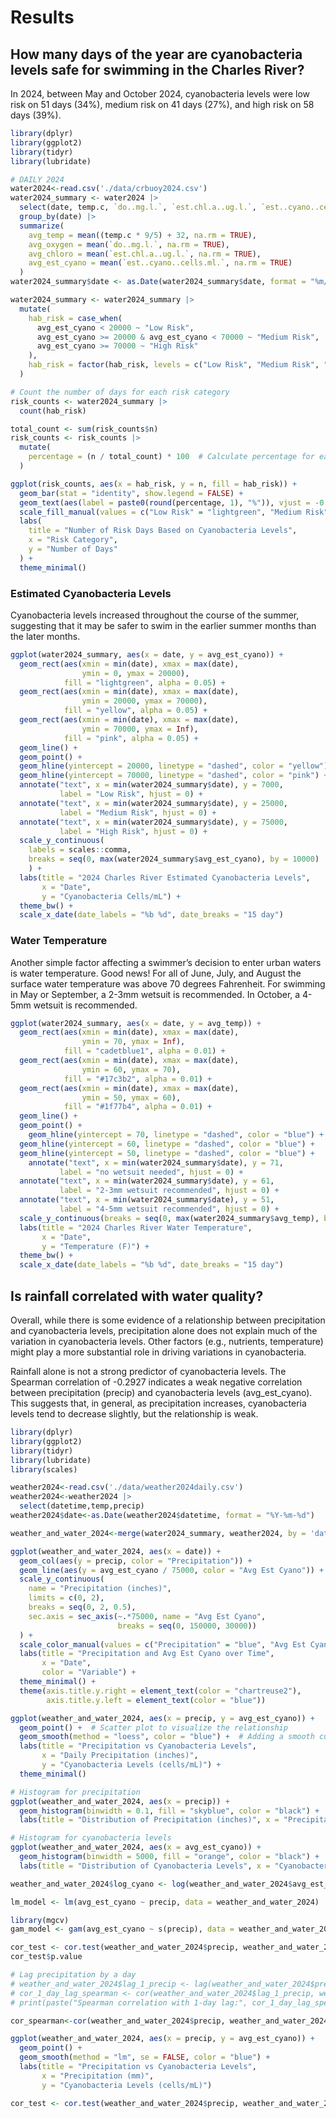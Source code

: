 # Results
 
## How many days of the year are cyanobacteria levels safe for swimming in the Charles River?
In 2024, between May and October 2024, cyanobacteria levels were low risk on 51 days (34%), medium risk on 41 days (27%), and high risk on 58 days (39%).

```r
library(dplyr)
library(ggplot2)
library(tidyr)
library(lubridate)

# DAILY 2024
water2024<-read.csv('./data/crbuoy2024.csv')
water2024_summary <- water2024 |> 
  select(date, temp.c, `do..mg.l.`, `est.chl.a..ug.l.`, `est..cyano..cells.ml.`) |> 
  group_by(date) |> 
  summarize(
    avg_temp = mean((temp.c * 9/5) + 32, na.rm = TRUE), 
    avg_oxygen = mean(`do..mg.l.`, na.rm = TRUE),
    avg_chloro = mean(`est.chl.a..ug.l.`, na.rm = TRUE),
    avg_est_cyano = mean(`est..cyano..cells.ml.`, na.rm = TRUE)
  )
water2024_summary$date <- as.Date(water2024_summary$date, format = "%m/%d/%Y")

water2024_summary <- water2024_summary |>
  mutate(
    hab_risk = case_when(
      avg_est_cyano < 20000 ~ "Low Risk",
      avg_est_cyano >= 20000 & avg_est_cyano < 70000 ~ "Medium Risk",
      avg_est_cyano >= 70000 ~ "High Risk"                       
    ),
    hab_risk = factor(hab_risk, levels = c("Low Risk", "Medium Risk", "High Risk"))
  )

# Count the number of days for each risk category
risk_counts <- water2024_summary |>
  count(hab_risk)

total_count <- sum(risk_counts$n)
risk_counts <- risk_counts |>
  mutate(
    percentage = (n / total_count) * 100  # Calculate percentage for each category
  )

ggplot(risk_counts, aes(x = hab_risk, y = n, fill = hab_risk)) +
  geom_bar(stat = "identity", show.legend = FALSE) +
  geom_text(aes(label = paste0(round(percentage, 1), "%")), vjust = -0.5) +  # Add percentage labels
  scale_fill_manual(values = c("Low Risk" = "lightgreen", "Medium Risk" = "yellow", "High Risk" = "pink", "Unknown" = "gray")) +
  labs(
    title = "Number of Risk Days Based on Cyanobacteria Levels",
    x = "Risk Category",
    y = "Number of Days"
  ) +
  theme_minimal()
```

### Estimated Cyanobacteria Levels
Cyanobacteria levels increased throughout the course of the summer, suggesting that it may be safer to swim in the earlier summer months than the later months.

```r
ggplot(water2024_summary, aes(x = date, y = avg_est_cyano)) +
  geom_rect(aes(xmin = min(date), xmax = max(date),
                ymin = 0, ymax = 20000),
            fill = "lightgreen", alpha = 0.05) +
  geom_rect(aes(xmin = min(date), xmax = max(date),
                ymin = 20000, ymax = 70000),
            fill = "yellow", alpha = 0.05) +
  geom_rect(aes(xmin = min(date), xmax = max(date),
                ymin = 70000, ymax = Inf),
            fill = "pink", alpha = 0.05) +
  geom_line() +
  geom_point() +
  geom_hline(yintercept = 20000, linetype = "dashed", color = "yellow") +
  geom_hline(yintercept = 70000, linetype = "dashed", color = "pink") +
  annotate("text", x = min(water2024_summary$date), y = 7000,
           label = "Low Risk", hjust = 0) +
  annotate("text", x = min(water2024_summary$date), y = 25000,
           label = "Medium Risk", hjust = 0) +
  annotate("text", x = min(water2024_summary$date), y = 75000,
           label = "High Risk", hjust = 0) +
  scale_y_continuous(
    labels = scales::comma,
    breaks = seq(0, max(water2024_summary$avg_est_cyano), by = 10000)
    ) +
  labs(title = "2024 Charles River Estimated Cyanobacteria Levels",
       x = "Date",
       y = "Cyanobacteria Cells/mL") +
  theme_bw() +
  scale_x_date(date_labels = "%b %d", date_breaks = "15 day")
```

### Water Temperature
Another simple factor affecting a swimmer's decision to enter urban waters is water temperature. Good news! For all of June, July, and August the surface water temperature was above 70 degrees Fahrenheit. For swimming in May or September, a 2-3mm wetsuit is recommended. In October, a 4-5mm wetsuit is recommended.

```r
ggplot(water2024_summary, aes(x = date, y = avg_temp)) +
  geom_rect(aes(xmin = min(date), xmax = max(date), 
                ymin = 70, ymax = Inf), 
            fill = "cadetblue1", alpha = 0.01) +
  geom_rect(aes(xmin = min(date), xmax = max(date), 
                ymin = 60, ymax = 70), 
            fill = "#17c3b2", alpha = 0.01) +
  geom_rect(aes(xmin = min(date), xmax = max(date), 
                ymin = 50, ymax = 60), 
            fill = "#1f77b4", alpha = 0.01) +
  geom_line() +
  geom_point() +
    geom_hline(yintercept = 70, linetype = "dashed", color = "blue") +
  geom_hline(yintercept = 60, linetype = "dashed", color = "blue") +
  geom_hline(yintercept = 50, linetype = "dashed", color = "blue") +
    annotate("text", x = min(water2024_summary$date), y = 71, 
           label = "no wetsuit needed", hjust = 0) +
  annotate("text", x = min(water2024_summary$date), y = 61, 
           label = "2-3mm wetsuit recommended", hjust = 0) +
  annotate("text", x = min(water2024_summary$date), y = 51, 
           label = "4-5mm wetsuit recommended", hjust = 0) +
  scale_y_continuous(breaks = seq(0, max(water2024_summary$avg_temp), by = 5)) +
  labs(title = "2024 Charles River Water Temperature", 
       x = "Date", 
       y = "Temperature (F)") +
  theme_bw() +
  scale_x_date(date_labels = "%b %d", date_breaks = "15 day")
```

## Is rainfall correlated with water quality?
Overall, while there is some evidence of a relationship between precipitation and cyanobacteria levels, precipitation alone does not explain much of the variation in cyanobacteria levels. Other factors (e.g., nutrients, temperature) might play a more substantial role in driving variations in cyanobacteria.

Rainfall alone is not a strong predictor of cyanobacteria levels. The Spearman correlation of -0.2927 indicates a weak negative correlation between precipitation (precip) and cyanobacteria levels (avg_est_cyano). This suggests that, in general, as precipitation increases, cyanobacteria levels tend to decrease slightly, but the relationship is weak.

```r
library(dplyr)
library(ggplot2)
library(tidyr)
library(lubridate)
library(scales)

weather2024<-read.csv('./data/weather2024daily.csv')
weather2024<-weather2024 |> 
  select(datetime,temp,precip)
weather2024$date<-as.Date(weather2024$datetime, format = "%Y-%m-%d")

weather_and_water_2024<-merge(water2024_summary, weather2024, by = 'date')

ggplot(weather_and_water_2024, aes(x = date)) +
  geom_col(aes(y = precip, color = "Precipitation")) +
  geom_line(aes(y = avg_est_cyano / 75000, color = "Avg Est Cyano")) +
  scale_y_continuous(
    name = "Precipitation (inches)",
    limits = c(0, 2),
    breaks = seq(0, 2, 0.5),
    sec.axis = sec_axis(~.*75000, name = "Avg Est Cyano", 
                        breaks = seq(0, 150000, 30000))
  ) +
  scale_color_manual(values = c("Precipitation" = "blue", "Avg Est Cyano" = "chartreuse2")) +
  labs(title = "Precipitation and Avg Est Cyano over Time",
       x = "Date",
       color = "Variable") +
  theme_minimal() +
  theme(axis.title.y.right = element_text(color = "chartreuse2"),
        axis.title.y.left = element_text(color = "blue"))
```
```r
ggplot(weather_and_water_2024, aes(x = precip, y = avg_est_cyano)) +
  geom_point() +  # Scatter plot to visualize the relationship
  geom_smooth(method = "loess", color = "blue") +  # Adding a smooth curve to visualize trends
  labs(title = "Precipitation vs Cyanobacteria Levels",
       x = "Daily Precipitation (inches)", 
       y = "Cyanobacteria Levels (cells/mL)") +
  theme_minimal()

# Histogram for precipitation
ggplot(weather_and_water_2024, aes(x = precip)) + 
  geom_histogram(binwidth = 0.1, fill = "skyblue", color = "black") +
  labs(title = "Distribution of Precipitation (inches)", x = "Precipitation (inches)", y = "Count")

# Histogram for cyanobacteria levels
ggplot(weather_and_water_2024, aes(x = avg_est_cyano)) + 
  geom_histogram(binwidth = 5000, fill = "orange", color = "black") +
  labs(title = "Distribution of Cyanobacteria Levels", x = "Cyanobacteria (cells/mL)", y = "Count")

weather_and_water_2024$log_cyano <- log(weather_and_water_2024$avg_est_cyano + 1)  # Adding 1 to avoid log(0)

lm_model <- lm(avg_est_cyano ~ precip, data = weather_and_water_2024)

library(mgcv)
gam_model <- gam(avg_est_cyano ~ s(precip), data = weather_and_water_2024)

cor_test <- cor.test(weather_and_water_2024$precip, weather_and_water_2024$avg_est_cyano, method = "spearman", use = "complete.obs")
cor_test$p.value
```

```r
# Lag precipitation by a day
# weather_and_water_2024$lag_1_precip <- lag(weather_and_water_2024$precip, n = 1)
# cor_1_day_lag_spearman <- cor(weather_and_water_2024$lag_1_precip, weather_and_water_2024$avg_est_cyano, method = "spearman", use = "complete.obs")
# print(paste("Spearman correlation with 1-day lag:", cor_1_day_lag_spearman))

cor_spearman<-cor(weather_and_water_2024$precip, weather_and_water_2024$avg_est_cyano, method = "spearman", use = "complete.obs")

ggplot(weather_and_water_2024, aes(x = precip, y = avg_est_cyano)) +
  geom_point() +
  geom_smooth(method = "lm", se = FALSE, color = "blue") +
  labs(title = "Precipitation vs Cyanobacteria Levels", 
       x = "Precipitation (mm)", 
       y = "Cyanobacteria Levels (cells/mL)")

cor_test <- cor.test(weather_and_water_2024$precip, weather_and_water_2024$avg_est_cyano, method = "spearman", use = "complete.obs")
```
